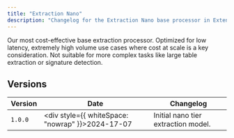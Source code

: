 ```yaml
---
title: "Extraction Nano"
description: "Changelog for the Extraction Nano base processor in Extend."
---
```


Our most cost-effective base extraction processor. Optimized for low latency, extremely high volume use cases where cost at scale is a key consideration. Not suitable for more complex tasks like large table extraction or signature detection.

## Versions

| Version | Date                                                   | Changelog                           |
| ------- | ------------------------------------------------------ | ----------------------------------- |
| `1.0.0` | <div style={{ whiteSpace: "nowrap" }}>2024-17-07</div> | Initial nano tier extraction model. |
